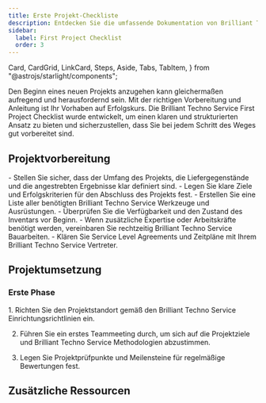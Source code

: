 ```yaml
---
title: Erste Projekt-Checkliste
description: Entdecken Sie die umfassende Dokumentation von Brilliant Techno Service für einen eingehenden Einblick in unsere erstklassigen Werkzeuge und Bauleistungen. 
sidebar:
  label: First Project Checklist
  order: 3
---
```

  Card,
  CardGrid,
  LinkCard,
  Steps,
  Aside,
  Tabs,
  TabItem,
} from "@astrojs/starlight/components";

Den Beginn eines neuen Projekts anzugehen kann gleichermaßen aufregend und herausfordernd sein. Mit der richtigen Vorbereitung und Anleitung ist Ihr Vorhaben auf Erfolgskurs. Die Brilliant Techno Service First Project Checklist wurde entwickelt, um einen klaren und strukturierten Ansatz zu bieten und sicherzustellen, dass Sie bei jedem Schritt des Weges gut vorbereitet sind.

## Projektvorbereitung

<CardGrid>
  <Card title="Umfang und Ziele">
    - Stellen Sie sicher, dass der Umfang des Projekts, die Liefergegenstände und die angestrebten Ergebnisse klar definiert sind.
    - Legen Sie klare Ziele und Erfolgskriterien für den Abschluss des Projekts fest.
  </Card>
  <Card title="Werkzeuge und Ausrüstung">
    - Erstellen Sie eine Liste aller benötigten Brilliant Techno Service Werkzeuge und Ausrüstungen.
    - Überprüfen Sie die Verfügbarkeit und den Zustand des Inventars vor Beginn.
  </Card>
  <Card title="Dienstleistungen arrangieren">
    - Wenn zusätzliche Expertise oder Arbeitskräfte benötigt werden, vereinbaren Sie rechtzeitig Brilliant Techno Service Bauarbeiten.
    - Klären Sie Service Level Agreements und Zeitpläne mit Ihrem Brilliant Techno Service Vertreter.
  </Card>
</CardGrid>

## Projektumsetzung
### Erste Phase
<Steps>
1. Richten Sie den Projektstandort gemäß den Brilliant Techno Service Einrichtungsrichtlinien ein.

2. Führen Sie ein erstes Teammeeting durch, um sich auf die Projektziele und Brilliant Techno Service Methodologien abzustimmen.

3. Legen Sie Projektprüfpunkte und Meilensteine für regelmäßige Bewertungen fest.
</Steps>

## Zusätzliche Ressourcen
<CardGrid>
<LinkCard
  title="Ausführliche Anleitungen"
  description="Greifen Sie auf umfangreiche Dokumentationen und Benutzerhandbücher für Brilliant Techno Service Werkzeuge und Dienstleistungen zu."
  href="de/guides/getting-started"
/>
<LinkCard
  title="Support-Kontakte"
  description="Halten Sie die Kontaktdaten für den Brilliant Techno Service Support bereit, der Ihnen während Ihres Projekts zur Verfügung steht."
  href="de/guides/getting-started"
/>
<LinkCard
  title="Fortgeschrittenes Lernen"
  description="Erkunden Sie weitere Bildungsressourcen von Brilliant Techno Service, um Ihre Fähigkeiten und Ihr Wissensniveau zu verfeinern."
  href="de/guides/getting-started"
/>
</CardGrid>